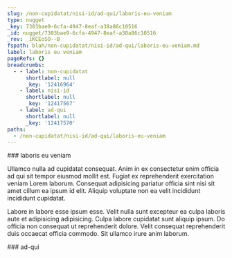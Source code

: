 ```yaml
---
slug: /non-cupidatat/nisi-id/ad-qui/laboris-eu-veniam
type: nugget
_key: 7303bae9-6cfa-4947-8eaf-a38a86c10516
_id: nugget/7303bae9-6cfa-4947-8eaf-a38a86c10516
_rev: _iKCEoSO--B
fspath: blah/non-cupidatat/nisi-id/ad-qui/laboris-eu-veniam.md
label: laboris eu veniam
pageRefs: {}
breadcrumbs:
  - - label: non-cupidatat
      shortlabel: null
      _key: '12416964'
    - label: nisi-id
      shortlabel: null
      _key: '12417567'
    - label: ad-qui
      shortlabel: null
      _key: '12417570'
paths:
  - /non-cupidatat/nisi-id/ad-qui/laboris-eu-veniam
---
```


<NuggetArea>
<Nugget slug="/non-cupidatat/nisi-id/ad-qui/laboris-eu-veniam" type="nugget" _key="7303bae9-6cfa-4947-8eaf-a38a86c10516" _id="nugget/7303bae9-6cfa-4947-8eaf-a38a86c10516" _rev="_iKCEoSO--B" fspath="blah/non-cupidatat/nisi-id/ad-qui/laboris-eu-veniam.md" label="laboris eu veniam" paths="/non-cupidatat/nisi-id/ad-qui/laboris-eu-veniam">
<NuggetBody>
### laboris eu veniam

Ullamco nulla ad cupidatat consequat. Anim in ex consectetur enim officia ad qui sit tempor eiusmod mollit est. Fugiat ex reprehenderit exercitation veniam Lorem laborum. Consequat adipisicing pariatur officia sint nisi sit amet cillum ea ipsum id elit. Aliquip voluptate non ea velit incididunt incididunt cupidatat.

Labore in labore esse ipsum esse. Velit nulla sunt excepteur ea culpa laboris aute et adipisicing adipisicing. Culpa labore cupidatat sunt aliquip ipsum. Do officia non consequat ut reprehenderit dolore. Velit consequat reprehenderit duis occaecat officia commodo. Sit ullamco irure anim laborum.

</NuggetBody>
<Breadcrumbs>
<Crumbs>
<Crumb _key="12416964" label="non-cupidatat" /><Crumb _key="12417567" label="nisi-id" /><Crumb _key="12417570" label="ad-qui" />
</Crumbs>
</Breadcrumbs>
</Nugget>

<NuggetsInbound>
</NuggetsInbound>
<NuggetsOutbound>
</NuggetsOutbound>
</NuggetArea>
<PassagesInbound>
<Passage direction="inbound" type="passage" _key="12417570" _id="passage/12417570" _rev="_iKCEoSO--_" label="ad-qui" passage="ad-qui" fspath="blah/non-cupidatat/nisi-id/ad-qui" paths="/non-cupidatat/nisi-id/ad-qui" slug="/non-cupidatat/nisi-id/ad-qui">
<NuggetBody>
### ad-qui

</NuggetBody>
<Breadcrumbs>
<Crumbs>
<Crumb _key="12416964" label="non-cupidatat" /><Crumb _key="12417567" label="nisi-id" />
</Crumbs>
</Breadcrumbs>
</Passage>

</PassagesInbound>
<PassagesOutbound>
</PassagesOutbound>